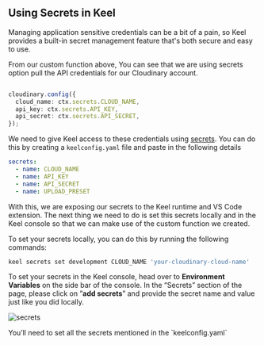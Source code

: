 
## Using Secrets in Keel

Managing application sensitive credentials can be a bit of a pain, so Keel provides a built-in secret management feature that's both secure and easy to use.

From our custom function above, You can see that we are using secrets option pull the API credentials for our Cloudinary account.

```ts

cloudinary.config({
  cloud_name: ctx.secrets.CLOUD_NAME,
  api_key: ctx.secrets.API_KEY,
  api_secret: ctx.secrets.API_SECRET,
});
```

We need to give Keel access to these credentials using [secrets](https://docs.keel.so/secrets). You can do this by creating a `keelconfig.yaml` file and paste in the following details

```yaml
secrets:
  - name: CLOUD_NAME
  - name: API_KEY
  - name: API_SECRET
  - name: UPLOAD_PRESET
```

With this, we are exposing our secrets to the Keel runtime and VS Code extension. The next thing we need to do is set this secrets locally and in the Keel console so that we can make use of the custom function we created.

To set your secrets locally, you can do this by running the following commands:

```bash
keel secrets set development CLOUD_NAME 'your-cloudinary-cloud-name'
```

To set your secrets in the Keel console, head over to **Environment Variables** on the side bar of the console. In the “Secrets” section of the page, please click on ”**add secrets**” and provide the secret name and value just like you did locally.

![secrets](/secrets.png)


<Callout type="info" emoji="💡">
 You’ll need to set all the secrets mentioned in the `keelconfig.yaml`
</Callout>
